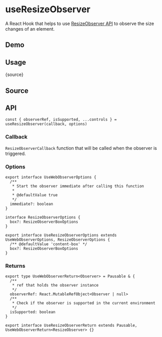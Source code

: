 # useResizeObserver


<HooksType category="Element" lowLevel />

A React Hook that helps to use [ResizeObserver API](https://developer.mozilla.org/en-US/docs/Web/API/ResizeObserver) to observe the size changes of an element.

## Demo


<App />

## Usage


<RawCode>{source}</RawCode>

## Source


<Source />

## API

```tsx
const { observerRef, isSupported, ...controls } = useResizeObserver(callback, options)
```

### Callback

`ResizeObserverCallback` function that will be called when the observer is triggered.

### Options

```tsx
export interface UseWebObserverOptions {
  /**
   * Start the observer immediate after calling this function
   *
   * @defaultValue true
   */
  immediate?: boolean
}

interface ResizeObserverOptions {
  box?: ResizeObserverBoxOptions
}

export interface UseResizeObserverOptions extends UseWebObserverOptions, ResizeObserverOptions {
  /** @defaultValue 'content-box' */
  box?: ResizeObserverBoxOptions
}
```

### Returns


<Tip type="pausable" />

```tsx
export type UseWebObserverReturn<Observer> = Pausable & {
  /**
   * ref that holds the observer instance
   */
  observerRef: React.MutableRefObject<Observer | null>
  /**
   * Check if the observer is supported in the current environment
   */
  isSupported: boolean
}

export interface UseResizeObserverReturn extends Pausable, UseWebObserverReturn<ResizeObserver> {}
```
